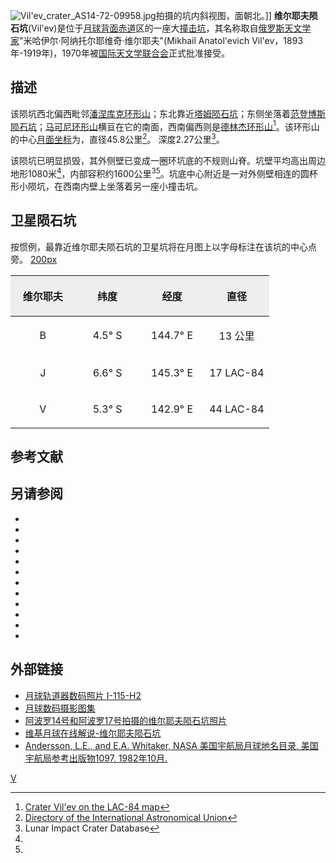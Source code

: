 {{lunar crater data|
 image=Vil'ev crater 1115 h2.jpg|240px|
 caption=[[月球轨道器1号|月球轨道器1号]]拍摄的图像|
 latitude=5.76|
 N_or_S=S|
 longitude=144.39|
 E_or_W=E|
 diameter=45.8公里|
 depth=2.27公里|
 colong=220|
 eponym=米哈伊尔·阿·维尔耶夫}}
[[Image:Vil'ev_crater_AS14-72-09958.jpg|thumb]]拍摄的坑内斜视图，面朝北。]]
'''维尔耶夫陨石坑'''(Vil'ev)是位于[[月球背面|月球背面]][[赤道|赤道]]区的一座大[[撞击坑|撞击坑]]，其名称取自[[俄罗斯|俄罗斯]][[天文学家|天文学家]]"米哈伊尔·阿纳托尔耶维奇·维尔耶夫"(Mikhail Anatol'evich Vil'ev，1893年-1919年)，1970年被[[国际天文学联合会|国际天文学联合会]]正式批准接受。

==描述==
该陨坑西北偏西毗邻[[潘涅库克环形山|潘涅库克环形山]]；东北靠近[[塔姆陨石坑|塔姆陨石坑]]；东侧坐落着[[范登博斯陨石坑|范登博斯陨石坑]]；[[马可尼环形山|马可尼环形山]]横亘在它的南面，西南偏西则是[[德林杰环形山|德林杰环形山]]<ref>[http://planetarynames.wr.usgs.gov/images/Lunar/lac_84_wac.pdf Crater Vil'ev on the LAC-84 map]</ref>。该环形山的中心[[月面坐标|月面坐标]]为{{Coord|5.76|S|144.39|E|globe:Moon|nogoogle=1|noosm=1}}，直径45.8公里<ref name="IAU">[http://planetarynames.wr.usgs.gov/Feature/6390 Directory of the International Astronomical Union]</ref>。
深度2.27公里<ref name=LICD>Lunar Impact Crater Database</ref>。

该陨坑已明显损毁，其外侧壁已变成一圈环坑底的不规则山脊。坑壁平均高出周边地形1080米<ref name="LICD"/>，内部容积约1600公里<sup>3</sup><ref name="LICD"/>。坑底中心附近是一对外侧壁相连的圆杯形小陨坑，在西南内壁上坐落着另一座小撞击坑。

==卫星陨石坑==
按惯例，最靠近维尔耶夫陨石坑的卫星坑将在月图上以字母标注在该坑的中心点旁。
[[image:Vil'ev_sattelite_craters_map.jpg|200px]]

{| class="wikitable"
!width="25%" style="background:#eeeeee;" |维尔耶夫
!width="25%" style="background:#eeeeee;" |纬度
!width="25%" style="background:#eeeeee;" |经度
!width="25%" style="background:#eeeeee;" |直径
|-
|align="center"|B
|align="center"|4.5° S
|align="center"|144.7° E
|align="center"|13 公里
|-
|align="center"|J
|align="center"|6.6° S
|align="center"|145.3° E
|align="center"|17 LAC-84
|-
|align="center"|V
|align="center"|5.3° S
|align="center"|142.9° E
|align="center"|44 LAC-84
|}{{clear}}
==参考文献==
{{reflist}}

==另请参阅==
{{refbegin}}
* {{cite book
  | last1 = Andersson
  | first1 = L. E.
  | last2 = Whitaker
  | first2 = E. A.
  | authorlink2 = Ewen Whitaker
  | date = 1982
  | title = [[NASA|NASA]] Catalogue of Lunar Nomenclature
  | publisher = NASA RP-1097
  | ref = harv
  }}
* {{cite web
  | last = Blue
  | first = Jennifer
  | date = July 25, 2007
  | title = Gazetteer of Planetary Nomenclature
  | publisher = [[United_States_Geological_Survey|USGS]]
  | url = http://planetarynames.wr.usgs.gov/
  | accessdate = 2007-08-05
  | ref = harv
  | archive-date = 2019-12-13
  | archive-url = https://web.archive.org/web/20191213141228/https://planetarynames.wr.usgs.gov/
  | dead-url = no
  }}
* {{cite book
  | last1 = Bussey
  | first1 = B.
  | authorlink1 = Ben Bussey
  | last2 = Spudis
  | first2 = P.
  | authorlink2 = Paul Spudis
  | date = 2004
  | title = The Clementine Atlas of the Moon
  | publisher = Cambridge University Press
  | location = New York
  | isbn = 978-0-521-81528-4
  | ref = harv
  }}
* {{cite book
  | last1 = Cocks
  | first1 = Elijah E.
  | last2 = Cocks
  | first2 = Josiah C.
  | date = 1995
  | title = Who's Who on the Moon: A Biographical Dictionary of Lunar Nomenclature
  | url = https://archive.org/details/isbn_9780936389271
  | publisher = Tudor Publishers
  | isbn = 978-0-936389-27-1
  | ref = harv
  }}
* {{cite web
  | last = McDowell
  | first = Jonathan
  | date = July 15, 2007
  | url = http://host.planet4589.org/astro/lunar/
  | title = Lunar Nomenclature
  | publisher = Jonathan's Space Report
  | accessdate = 2007-10-24
  | ref = harv
  | archive-date = 2019-06-21
  | archive-url = https://web.archive.org/web/20190621012337/http://host.planet4589.org/astro/lunar/
  | dead-url = no
  }}
* {{cite journal| last1 = Menzel| first1 = D. H.| last2 = Minnaert| first2 = M.| last3 = Levin| first3 = B.| last4 = Dollfus| first4 = A.| last5 = Bell| first5 = B.| title = Report on Lunar Nomenclature by the Working Group of Commission 17 of the IAU| doi = 10.1007/BF00171763| journal = Space Science Reviews| volume = 12| issue = 2| pages = 136–186| date = 1971| bibcode = 1971SSRv...12..136M| ref = harv}}
* {{cite book
  | first = Patrick
  | last = Moore
  | authorlink = Patrick Moore
  | date = 2001
  | title = On the Moon
  | url = https://archive.org/details/patrickmooreonmo00patr
  | publisher = Sterling Publishing Co.
  | isbn = 978-0-304-35469-6
  | ref = harv
  }}
* {{cite book
  | first = Fred W.
  | last = Price
  | date = 1988
  | title = The Moon Observer's Handbook
  | publisher = Cambridge University Press
  | isbn = 978-0-521-33500-3
  | ref = harv
  }}
* {{cite book
  | last = Rükl
  | first = Antonín
  | authorlink = Antonín Rükl
  | date = 1990
  | title = Atlas of the Moon
  | publisher = Kalmbach Books
  | isbn = 978-0-913135-17-4
  | ref = harv
  }}
* {{cite book
  | last = Webb
  | first = Rev. T. W.
  | authorlink = Thomas William Webb
  | date = 1962
  | title = Celestial Objects for Common Telescopes
  | url = https://archive.org/details/celestialobjects00webb
  | edition = 6th revised
  | publisher = Dover
  | isbn = 978-0-486-20917-3
  | ref = harv
  }}
* {{cite book
  | first = Ewen A.
  | last = Whitaker
  | authorlink = Ewen Whitaker
  | date = 1999
  | title = Mapping and Naming the Moon
  | publisher = Cambridge University Press
  | isbn = 978-0-521-62248-6
  | ref = harv
  }}
* {{cite book
  | first = Peter T.
  | last = Wlasuk
  | date = 2000
  | title = Observing the Moon
  | publisher = Springer
  | isbn = 978-1-85233-193-1
  | ref = harv
 }}
{{refend}}

==外部链接==
* [http://www.lpi.usra.edu/resources/lunar_orbiter/bin/info.shtml?26 月球轨道器数码照片 I-115-H2]
* [http://www.lpi.usra.edu/resources/lunar_orbiter/bin/srch_nam.shtml?Vil%27ev%7C0 月球数码摄影图集]
* [http://www.lpi.usra.edu/resources/apollo/search/feature/?feature=Vil%27ev 阿波罗14号和阿波罗17号拍摄的维尔耶夫陨石坑照片]
* [http://the-moon.wikispaces.com/Vil%27ev 维基月球在线解说-维尔耶夫陨石坑]
* [http://planet4589.org/astro/lunar/RP-1097.pdf Andersson, L.E., and E.A. Whitaker, NASA 美国宇航局月球地名目录, 美国宇航局参考出版物1097, 1982年10月.] {{Wayback|url=http://planet4589.org/astro/lunar/RP-1097.pdf |date=20141006125838 }}

[[Category:月球环形山|V]]
{{月球環形山 (T-Z)}}